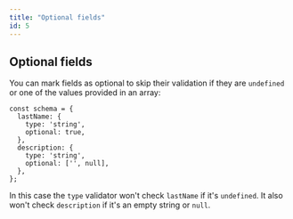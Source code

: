 ```yaml
---
title: "Optional fields"
id: 5
---
```


## Optional fields

You can mark fields as optional to skip their validation if they are `undefined` or one of the values provided in an array:

```
const schema = {
  lastName: {
    type: 'string',
    optional: true,
  },
  description: {
    type: 'string',
    optional: ['', null],
  },
};
```

In this case the `type` validator won't check `lastName` if it's `undefined`. It also won't check `description` if it's an empty string or `null`.

